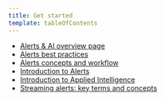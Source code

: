 ```yaml
---
title: Get started
template: tableOfContents
---
```


* [Alerts & AI overview page](/docs/alerts-applied-intelligence/new-relic-alerts/get-started/alerts-ai-overview-page)
* [Alerts best practices](/docs/alerts-applied-intelligence/new-relic-alerts/get-started/alerts-best-practices)
* [Alerts concepts and workflow](/docs/alerts-applied-intelligence/new-relic-alerts/get-started/alerts-concepts-workflow)
* [Introduction to Alerts](/docs/alerts-applied-intelligence/new-relic-alerts/get-started/introduction-alerts)
* [Introduction to Applied Intelligence](/docs/alerts-applied-intelligence/new-relic-alerts/get-started/introduction-applied-intelligence)
* [Streaming alerts: key terms and concepts](/docs/alerts-applied-intelligence/new-relic-alerts/get-started/streaming-alerts-key-terms-concepts)
